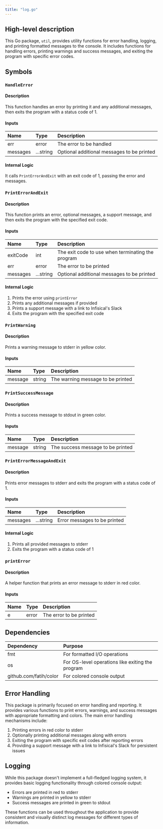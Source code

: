 ```yaml
---
title: "log.go"
---
```


## High-level description
This Go package, `util`, provides utility functions for error handling, logging, and printing formatted messages to the console. It includes functions for handling errors, printing warnings and success messages, and exiting the program with specific error codes.

## Symbols

### `HandleError`
#### Description
This function handles an error by printing it and any additional messages, then exits the program with a status code of 1.

#### Inputs
| Name | Type | Description |
|:-----|:-----|:------------|
| err | error | The error to be handled |
| messages | ...string | Optional additional messages to be printed |

#### Internal Logic
It calls `PrintErrorAndExit` with an exit code of 1, passing the error and messages.

### `PrintErrorAndExit`
#### Description
This function prints an error, optional messages, a support message, and then exits the program with the specified exit code.

#### Inputs
| Name | Type | Description |
|:-----|:-----|:------------|
| exitCode | int | The exit code to use when terminating the program |
| err | error | The error to be printed |
| messages | ...string | Optional additional messages to be printed |

#### Internal Logic
1. Prints the error using `printError`
2. Prints any additional messages if provided
3. Prints a support message with a link to Infisical's Slack
4. Exits the program with the specified exit code

### `PrintWarning`
#### Description
Prints a warning message to stderr in yellow color.

#### Inputs
| Name | Type | Description |
|:-----|:-----|:------------|
| message | string | The warning message to be printed |

### `PrintSuccessMessage`
#### Description
Prints a success message to stdout in green color.

#### Inputs
| Name | Type | Description |
|:-----|:-----|:------------|
| message | string | The success message to be printed |

### `PrintErrorMessageAndExit`
#### Description
Prints error messages to stderr and exits the program with a status code of 1.

#### Inputs
| Name | Type | Description |
|:-----|:-----|:------------|
| messages | ...string | Error messages to be printed |

#### Internal Logic
1. Prints all provided messages to stderr
2. Exits the program with a status code of 1

### `printError`
#### Description
A helper function that prints an error message to stderr in red color.

#### Inputs
| Name | Type | Description |
|:-----|:-----|:------------|
| e | error | The error to be printed |

## Dependencies
| Dependency | Purpose |
|:-----------|:--------|
| fmt | For formatted I/O operations |
| os | For OS-level operations like exiting the program |
| github.com/fatih/color | For colored console output |

## Error Handling
This package is primarily focused on error handling and reporting. It provides various functions to print errors, warnings, and success messages with appropriate formatting and colors. The main error handling mechanisms include:

1. Printing errors in red color to stderr
2. Optionally printing additional messages along with errors
3. Exiting the program with specific exit codes after reporting errors
4. Providing a support message with a link to Infisical's Slack for persistent issues

## Logging
While this package doesn't implement a full-fledged logging system, it provides basic logging functionality through colored console output:

- Errors are printed in red to stderr
- Warnings are printed in yellow to stderr
- Success messages are printed in green to stdout

These functions can be used throughout the application to provide consistent and visually distinct log messages for different types of information.